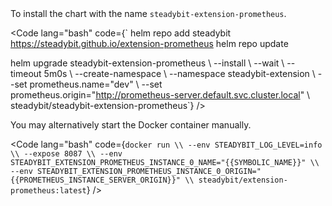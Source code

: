 <Accordion title="Helm / Kubernetes">
  To install the chart with the name <code>steadybit-extension-prometheus</code>.

  <Code lang="bash" code={`
helm repo add steadybit https://steadybit.github.io/extension-prometheus
helm repo update

helm upgrade steadybit-extension-prometheus \\
  --install \\
  --wait \\
  --timeout 5m0s \\
  --create-namespace \\
  --namespace steadybit-extension \\
  --set prometheus.name="dev" \\
  --set prometheus.origin="http://prometheus-server.default.svc.cluster.local" \\
  steadybit/steadybit-extension-prometheus`} />

</Accordion>
<Accordion title="Docker">
  You may alternatively start the Docker container manually.

  <Code lang="bash" code={`
docker run \\
  --env STEADYBIT_LOG_LEVEL=info \\
  --expose 8087 \\
  --env STEADYBIT_EXTENSION_PROMETHEUS_INSTANCE_0_NAME="{{SYMBOLIC_NAME}}" \\
  --env STEADYBIT_EXTENSION_PROMETHEUS_INSTANCE_0_ORIGIN="{{PROMETHEUS_INSTANCE_SERVER_ORIGIN}}" \\
  steadybit/extension-prometheus:latest
`} />
</Accordion>
